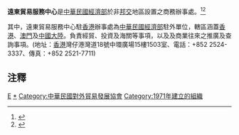'''遠東貿易服務中心'''是[[中華民國經濟部|中華民國經濟部]]於非[[邦交|邦交]]地區設置之商務辦事處。<ref>{{Cite web |url=http://www.trade.gov.tw/Pages/Detail.aspx?nodeID=214&pid=305862 |title=行政院大陸委員會香港事務局商務組 |access-date=2014-01-09 |archive-date=2016-03-04 |archive-url=https://web.archive.org/web/20160304115401/http://www.trade.gov.tw/Pages/Detail.aspx?nodeID=214&pid=305862 |dead-url=no }}</ref><ref>{{Cite web |url=http://www.trade.gov.tw/Pages/Detail.aspx?nodeID=323&pid=310534 |title=遠東貿易服務中心 |access-date=2014-01-09 |archive-date=2017-04-20 |archive-url=https://web.archive.org/web/20170420234726/http://www.trade.gov.tw/Pages/Detail.aspx?nodeID=323&pid=310534 |dead-url=no }}</ref>

其中，遠東貿易服務中心駐[[香港|香港]]辦事處為[[中華民國經濟部|中華民國經濟部]]駐外單位，轄區涵蓋[[香港|香港]]、[[澳門|澳門]]及[[中國大陸|中國大陸]]。負責經貿、投資及海關等事項，以及及商業往來之推廣及查詢事項。(地址：[[香港|香港]]灣仔港灣道18號中環廣場15樓1503室、電話：+852 2524-3337、傳真：+852 2521-7711)

==注釋==
<references />

[[Category:中華民國經濟部|E]]
[[Category:中華民國駐外機構|*]]
[[Category:中華民國對外貿易發展協會|Category:中華民國對外貿易發展協會]]
[[Category:1971年建立的組織|Category:1971年建立的組織]]